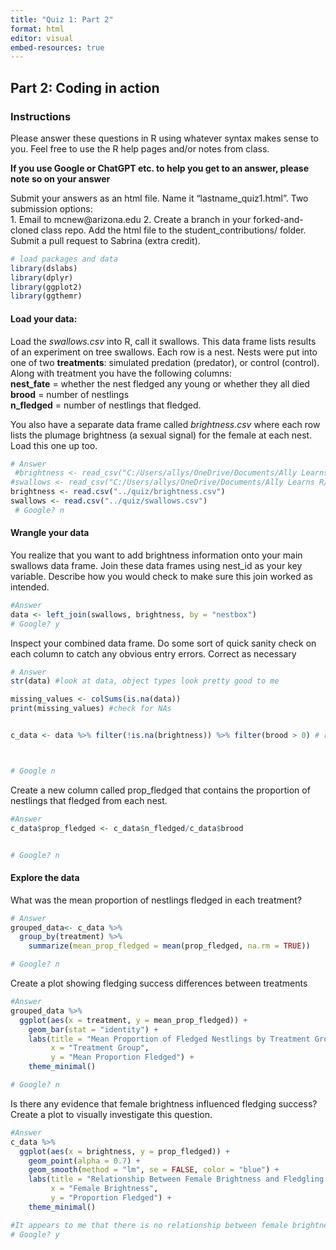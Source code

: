 ```yaml
---
title: "Quiz 1: Part 2"
format: html
editor: visual
embed-resources: true
---
```


## Part 2: Coding in action

### Instructions

Please answer these questions in R using whatever syntax makes sense to you. Feel free to use the R help pages and/or notes from class.

**If you use Google or ChatGPT etc. to help you get to an answer, please note so on your answer**

Submit your answers as an html file. Name it "lastname_quiz1.html". Two submission options:\
1. Email to mcnew\@arizona.edu 2. Create a branch in your forked-and-cloned class repo. Add the html file to the student_contributions/ folder. Submit a pull request to Sabrina (extra credit).

```r
# load packages and data 
library(dslabs)
library(dplyr)
library(ggplot2)
library(ggthemr)
```

#### Load your data:

Load the *swallows.csv* into R, call it swallows. This data frame lists results of an experiment on tree swallows. Each row is a nest. Nests were put into one of two **treatments**: simulated predation (predator), or control (control). Along with treatment you have the following columns:\
**nest_fate** = whether the nest fledged any young or whether they all died\
**brood** = number of nestlings\
**n_fledged** = number of nestlings that fledged.

You also have a separate data frame called *brightness.csv* where each row lists the plumage brightness (a sexual signal) for the female at each nest. Load this one up too.

```r
# Answer 
 #brightness <- read_csv("C:/Users/allys/OneDrive/Documents/Ally Learns R/myrepo/ECOL_596W_2024/ECOL_596W_2024/quiz/brightness.csv")
#swallows <- read_csv("C:/Users/allys/OneDrive/Documents/Ally Learns R/myrepo/ECOL_596W_2024/ECOL_596W_2024/quiz/swallows.csv")
brightness <- read.csv("../quiz/brightness.csv")
swallows <- read.csv("../quiz/swallows.csv")
 # Google? n
```

#### Wrangle your data

You realize that you want to add brightness information onto your main swallows data frame. Join these data frames using nest_id as your key variable. Describe how you would check to make sure this join worked as intended.

```r
#Answer
data <- left_join(swallows, brightness, by = "nestbox")
# Google? y
```

Inspect your combined data frame. Do some sort of quick sanity check on each column to catch any obvious entry errors. Correct as necessary

```r
# Answer
str(data) #look at data, object types look pretty good to me

missing_values <- colSums(is.na(data))
print(missing_values) #check for NAs 


c_data <- data %>% filter(!is.na(brightness)) %>% filter(brood > 0) # remove those NAs & nests with no babies



# Google n
```

Create a new column called prop_fledged that contains the proportion of nestlings that fledged from each nest.

```r
#Answer
c_data$prop_fledged <- c_data$n_fledged/c_data$brood 


# Google? n
```

#### Explore the data

What was the mean proportion of nestlings fledged in each treatment?

```r
# Answer 
grouped_data<- c_data %>%
  group_by(treatment) %>%
    summarize(mean_prop_fledged = mean(prop_fledged, na.rm = TRUE))

# Google? n
```

Create a plot showing fledging success differences between treatments

```r
#Answer
grouped_data %>%
  ggplot(aes(x = treatment, y = mean_prop_fledged)) +
    geom_bar(stat = "identity") +
    labs(title = "Mean Proportion of Fledged Nestlings by Treatment Group",
         x = "Treatment Group",
         y = "Mean Proportion Fledged") +
    theme_minimal()

# Google? n
```

Is there any evidence that female brightness influenced fledging success? Create a plot to visually investigate this question.

```r
#Answer
c_data %>%
  ggplot(aes(x = brightness, y = prop_fledged)) +
    geom_point(alpha = 0.7) + 
    geom_smooth(method = "lm", se = FALSE, color = "blue") + 
    labs(title = "Relationship Between Female Brightness and Fledgling Success",
         x = "Female Brightness",
         y = "Proportion Fledged") +
    theme_minimal()

#It appears to me that there is no relationship between female brightness and fledging sucess. 
# Google? y
```
